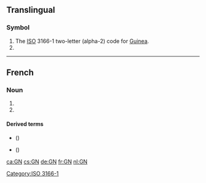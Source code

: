 {{also|gn|.gn}}
==Translingual==

===Symbol===
{{head|mul|symbol}}
# The [[ISO]] 3166-1 two-letter (alpha-2) code for [[Guinea]].
# {{SI-unit-abb|giga|newton|[[force]]}}

[[Category:ISO 3166-1]]

----
==French==
===Noun===
{{fr-noun|m|-}}
# {{abbreviation of|lang=fr|gaz naturel}}
# {{abbreviation of|lang=fr|groupe nominal}}
====Derived terms====
* {{l|fr|GNL}} ({{l|fr|gaz naturel liquéfié}})
* {{l|fr|LGN}} ({{l|fr|liquide de gaz naturel}})

[[ca:GN]]
[[cs:GN]]
[[de:GN]]
[[fr:GN]]
[[nl:GN]]